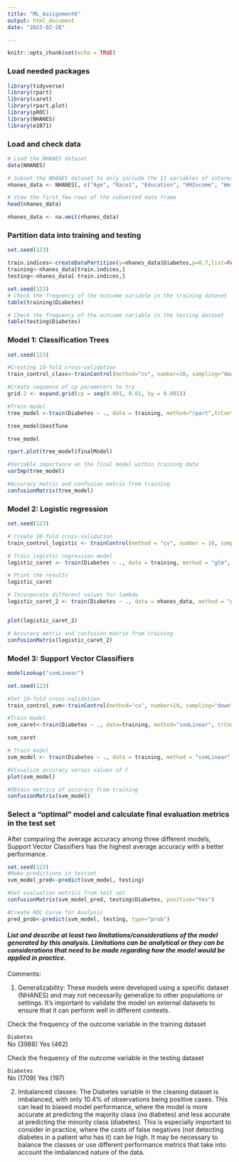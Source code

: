 ```yaml
---
title: "ML_Assignment6"
output: html_document
date: "2023-02-28"

---
```


```r
knitr::opts_chunk$set(echo = TRUE)
```


### Load needed packages

```r

library(tidyverse)
library(rpart)
library(caret)
library(rpart.plot)
library(pROC)
library(NHANES)
library(e1071)

```

### Load and check data

```r
# Load the NHANES dataset
data(NHANES)

# Subset the NHANES dataset to only include the 11 variables of interest
nhanes_data <- NHANES[, c("Age", "Race1", "Education", "HHIncome", "Weight", "Height", "Pulse", "Diabetes", "BMI", "PhysActive", "Smoke100")]

# View the first few rows of the subsetted data frame
head(nhanes_data)

nhanes_data <- na.omit(nhanes_data)
```

### Partition data into training and testing

```r
set.seed(123)

train.indices<-createDataPartition(y=nhanes_data$Diabetes,p=0.7,list=FALSE)
training<-nhanes_data[train.indices,]
testing<-nhanes_data[-train.indices,]
```

```r
set.seed(123)
# Check the frequency of the outcome variable in the training dataset
table(training$Diabetes)

# Check the frequency of the outcome variable in the testing dataset
table(testing$Diabetes)
```


### Model 1: Classification Trees

```r
set.seed(123)

#Creating 10-fold cross-validation
train_control_class<-trainControl(method="cv", number=10, sampling="down")

#Create sequence of cp parameters to try 
grid.2 <- expand.grid(cp = seq(0.001, 0.01, by = 0.001))

#Train model
tree_model <-train(Diabetes ~ ., data = training, method="rpart",trControl=train_control_class, tuneGrid=grid.2)

tree_model$bestTune

tree_model

rpart.plot(tree_model$finalModel)

#Variable importance on the final model within training data
varImp(tree_model)

#Accuracy metric and confusion matrix from training
confusionMatrix(tree_model)
```

### Model 2: Logistic regression 

```r
set.seed(123)

# Create 10-fold cross-validation
train_control_logistic <- trainControl(method = "cv", number = 10, sampling="down")

# Train logistic regression model
logistic_caret <- train(Diabetes ~ ., data = training, method = "glm", family = "binomial", trControl = train_control_logistic, preProcess = c("center", "scale"))

# Print the results
logistic_caret

# Incorporate different values for lambda
logistic_caret_2 <- train(Diabetes ~ ., data = nhanes_data, method = "glmnet", family = "binomial", trControl = train_control_logistic, preProcess = c("center", "scale"), tuneGrid = expand.grid(alpha = 0, lambda = seq(0.001, 1, length = 30)))


plot(logistic_caret_2)

# Accuracy metric and confusion matrix from training
confusionMatrix(logistic_caret_2)


```

### Model 3: Support Vector Classifiers

```r

modelLookup("svmLinear")

set.seed(123)

#Set 10-fold cross-validation
train_control_svm<-trainControl(method="cv", number=10, sampling="down", classProbs = T)

#Train model
svm_caret<-train(Diabetes ~ ., data=training, method="svmLinear", trControl=train_control_svm, preProcess=c("center", "scale"))

svm_caret

# Train model
svm_model <- train(Diabetes ~ ., data = training, method = "svmLinear", trControl = train_control_svm,preProcess=c("center", "scale"), tuneGrid=expand.grid(C=seq(0.001,2, length=20)))

#Visualize accuracy versus values of C
plot(svm_model)

#Obtain metrics of accuracy from training
confusionMatrix(svm_model)

```


### Select a "optimal" model and calculate final evaluation metrics in the test set

After comparing the average accuracy among three different models, Support Vector Classifiers has the highest average accuracy with a better performance. 
```r
set.seed(123)
#Make predictions in testset
svm_model_pred<-predict(svm_model, testing)

#Get evaluation metrics from test set
confusionMatrix(svm_model_pred, testing$Diabetes, positive="Yes")

#Create ROC Curve for Analysis
pred_prob<-predict(svm_model, testing, type="prob")

```

#### *List and describe at least two limitations/considerations of the model generated by this analysis. Limitations can be analytical or they can be considerations that need to be made regarding how the model would be applied in practice.*

Comments:

1. Generalizability: These models were developed using a specific dataset (NHANES) and may not necessarily generalize to other populations or settings. It's important to validate the model on external datasets to ensure that it can perform well in different contexts.

Check the frequency of the outcome variable in the training dataset

`Diabetes`  
No (3988)  Yes (462) 

Check the frequency of the outcome variable in the testing dataset

`Diabetes`   
No (1709) Yes (197)

2. Imbalanced classes: The Diabetes variable in the cleaning dataset is imbalanced, with only 10.4% of observations being positive cases. This can lead to biased model performance, where the model is more accurate at predicting the majority class (no diabetes) and less accurate at predicting the minority class (diabetes). This is especially important to consider in practice, where the costs of false negatives (not detecting diabetes in a patient who has it) can be high. It may be necessary to balance the classes or use different performance metrics that take into account the imbalanced nature of the data.
